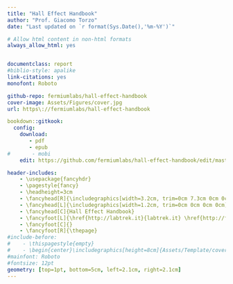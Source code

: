 ```yaml
--- 
title: "Hall Effect Handbook"
author: "Prof. Giacomo Torzo"
date: "Last updated on `r format(Sys.Date(),'%m-%Y')`"

# Allow html content in non-html formats
always_allow_html: yes


documentclass: report
#biblio-style: apalike
link-citations: yes
monofont: Roboto

github-repo: fermiumlabs/hall-effect-handbook
cover-image: Assets/Figures/cover.jpg
url: https\://fermiumlabs/hall-effect-handbook

bookdown::gitkook:
  config:
    download: 
       - pdf
       - epub
#       - mobi
    edit: https://github.com/fermiumlabs/hall-effect-handbook/edit/master/%s

header-includes:
    - \usepackage{fancyhdr}
    - \pagestyle{fancy}
    - \headheight=3cm
    - \fancyhead[R]{\includegraphics[width=3.2cm, trim=0cm 7.3cm 0cm 0cm]{Assets/Template/logo.eps} } 
    - \fancyhead[L]{\includegraphics[width=1.2cm, trim=0cm 0cm 0cm 0cm]{Assets/Template/logo_labtrek.eps}  }
    - \fancyhead[C]{Hall Effect Handbook}
    - \fancyfoot[L]{\href{http://labtrek.it}{labtrek.it} \href{http://fermiumlabs.com}{fermiumlabs.com} }
    - \fancyfoot[C]{}
    - \fancyfoot[R]{\thepage}
#include-before:
#    - \thispagestyle{empty}
#    - \begin{center}\includegraphics[height=8cm]{Assets/Template/cover.jpg}\end{center}
#mainfont: Roboto
#fontsize: 12pt
geometry: [top=1pt, bottom=5cm, left=2.1cm, right=2.1cm]
---
```

\newpage

<!--
Copyright (C)  2016  Labtrek srl & Fermium LABS srl.
Permission is granted to copy, distribute and/or modify this document under the terms of the GNU Free Documentation License, Version 1.3 or any later version published by the Free Software Foundation;
with the Invariant Sections being "Authorship", Front-Cover Texts, and one Back-Cover Text: "This manual was written by and for Labtrek srl and Fermium LABS srl".
A copy of the license is included in the section entitled "GNUFree Documentation License".
-->
